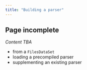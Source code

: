 ```yaml
---
title: "Building a parser"
---
```



::: {.callout-warning}
## Page incomplete

*Content TBA*
:::

- from a `FilesDataSet`
- loading a precompiled parser
- supplementing an existing parser


